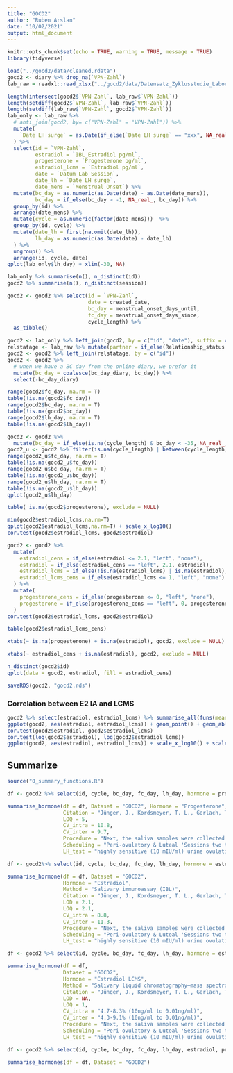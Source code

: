 ```yaml
---
title: "GOCD2"
author: "Ruben Arslan"
date: "10/02/2021"
output: html_document
---
```


```r
knitr::opts_chunk$set(echo = TRUE, warning = TRUE, message = TRUE)
library(tidyverse)
```


```r
load("../gocd2/data/cleaned.rdata")
gocd2 <- diary %>% drop_na(`VPN-Zahl`)
lab_raw = readxl::read_xlsx("../gocd2/data/Datensatz_Zyklusstudie_Labor.xlsx") %>% drop_na(`VPN-Zahl`)

length(intersect(gocd2$`VPN-Zahl`, lab_raw$`VPN-Zahl`))
length(setdiff(gocd2$`VPN-Zahl`, lab_raw$`VPN-Zahl`))
length(setdiff(lab_raw$`VPN-Zahl`, gocd2$`VPN-Zahl`))
lab_only <- lab_raw %>% 
  # anti_join(gocd2, by= c("VPN-Zahl" = "VPN-Zahl")) %>% 
  mutate(
    `Date LH surge` = as.Date(if_else(`Date LH surge` == "xxx", NA_real_, as.numeric(`Date LH surge`)), origin = "1899-12-30")
  ) %>% 
  select(id = `VPN-Zahl`, 
         estradiol = `IBL_Estradiol pg/ml`,
         progesterone = `Progesterone pg/ml`, 
         estradiol_lcms = `Estradiol pg/ml`, 
         date = `Datum Lab Session`,
         date_lh = `Date LH surge`,
         date_mens = `Menstrual Onset`) %>% 
  mutate(bc_day = as.numeric(as.Date(date) - as.Date(date_mens)),
         bc_day = if_else(bc_day > -1, NA_real_, bc_day)) %>% 
  group_by(id) %>% 
  arrange(date_mens) %>% 
  mutate(cycle = as.numeric(factor(date_mens)))  %>% 
  group_by(id, cycle) %>% 
  mutate(date_lh = first(na.omit(date_lh)),
         lh_day = as.numeric(as.Date(date) - date_lh)
  ) %>% 
  ungroup() %>% 
  arrange(id, cycle, date)
qplot(lab_only$lh_day) + xlim(-30, NA)

lab_only %>% summarise(n(), n_distinct(id))
gocd2 %>% summarise(n(), n_distinct(session))

gocd2 <- gocd2 %>% select(id = `VPN-Zahl`, 
                          date = created_date,
                          bc_day = menstrual_onset_days_until, 
                          fc_day = menstrual_onset_days_since, 
                          cycle_length) %>% 
  as_tibble()

gocd2 <- lab_only %>% left_join(gocd2, by = c("id", "date"), suffix = c("", "_diary"))
relstatage <- lab_raw %>% mutate(partner = if_else(Relationship_status == 1, 0, 1)) %>%  select(id = `VPN-Zahl`, age = Age, partner) %>% distinct(id, .keep_all = TRUE)
gocd2 <- gocd2 %>% left_join(relstatage, by = c("id"))
gocd2 <- gocd2 %>% 
  # when we have a BC day from the online diary, we prefer it
  mutate(bc_day = coalesce(bc_day_diary, bc_day)) %>% 
  select(-bc_day_diary)

range(gocd2$fc_day, na.rm = T)
table(!is.na(gocd2$fc_day))
range(gocd2$bc_day, na.rm = T)
table(!is.na(gocd2$bc_day))
range(gocd2$lh_day, na.rm = T)
table(!is.na(gocd2$lh_day))

gocd2 <- gocd2 %>% 
  mutate(bc_day = if_else(is.na(cycle_length) & bc_day < -35, NA_real_, bc_day))
gocd2_u <- gocd2 %>% filter(is.na(cycle_length) | between(cycle_length, 25, 35))
range(gocd2_u$fc_day, na.rm = T)
table(!is.na(gocd2_u$fc_day))
range(gocd2_u$bc_day, na.rm = T)
table(!is.na(gocd2_u$bc_day))
range(gocd2_u$lh_day, na.rm = T)
table(!is.na(gocd2_u$lh_day))
qplot(gocd2_u$lh_day)

table( is.na(gocd2$progesterone), exclude = NULL)

min(gocd2$estradiol_lcms,na.rm=T)
qplot(gocd2$estradiol_lcms,na.rm=T) + scale_x_log10()
cor.test(gocd2$estradiol_lcms, gocd2$estradiol)

gocd2 <- gocd2 %>% 
  mutate(
    estradiol_cens = if_else(estradiol <= 2.1, "left", "none"),
    estradiol = if_else(estradiol_cens == "left", 2.1, estradiol),
    estradiol_lcms = if_else(!is.na(estradiol_lcms) | is.na(estradiol), estradiol_lcms, 1),
    estradiol_lcms_cens = if_else(estradiol_lcms <= 1, "left", "none")
  ) %>% 
  mutate(
    progesterone_cens = if_else(progesterone <= 0, "left", "none"),
    progesterone = if_else(progesterone_cens == "left", 0, progesterone)
  )
cor.test(gocd2$estradiol_lcms, gocd2$estradiol)

table(gocd2$estradiol_lcms_cens)

xtabs(~ is.na(progesterone) + is.na(estradiol), gocd2, exclude = NULL)

xtabs(~ estradiol_cens + is.na(estradiol), gocd2, exclude = NULL)

n_distinct(gocd2$id)
qplot(data = gocd2, estradiol, fill = estradiol_cens)

saveRDS(gocd2, "gocd2.rds")
```


### Correlation between E2 IA and LCMS
```r
gocd2 %>% select(estradiol, estradiol_lcms) %>% summarise_all(funs(mean = mean(., na.rm=T), sd = sd(., na.rm=T), logmean = mean(log(.), na.rm=T), logsd = sd(log(.), na.rm=T))) %>% knitr::kable()
ggplot(gocd2, aes(estradiol, estradiol_lcms)) + geom_point() + geom_abline(slope = 1, intercept = 0) + coord_equal(xlim = c(0,45), ylim = c(0,45))
cor.test(gocd2$estradiol, gocd2$estradiol_lcms)
cor.test(log(gocd2$estradiol), log(gocd2$estradiol_lcms))
ggplot(gocd2, aes(estradiol, estradiol_lcms)) + scale_x_log10() + scale_y_log10() + geom_point()
```

## Summarize
```r
source("0_summary_functions.R")
```

```r
df <- gocd2 %>% select(id, cycle, bc_day, fc_day, lh_day, hormone = progesterone, hormone_cens = progesterone_cens, cycle_length, age, partner)

summarise_hormone(df = df, Dataset = "GOCD2", Hormone = "Progesterone", Method = "Salivary liquid chromatography–mass spectrometry",
                  Citation = "Jünger, J., Kordsmeyer, T. L., Gerlach, T. M., & Penke, L. (2018). Fertile women evaluate male bodies as more attractive, regardless of masculinity. Evolution and Human Behavior: Official Journal of the Human Behavior and Evolution Society, 39(4), 412–423. https://doi.org/10.1016/j.evolhumbehav.2018.03.007",
                  LOQ = 5,
                  CV_intra = 10.8,
                  CV_inter = 9.7,
                  Procedure = "Next, the saliva samples were collected via passive drool. For hormone assays, we collected four saliva samples from each participant (one per testing session). Contamination of saliva samples was minimized by asking participants to abstain from eating, drinking (except plain water), smoking, chewing gum or brushing teeth for at least one hour before each session. The samples were stored at -80°C directly after collection until shipment on dry ice to the Kirschbaum Lab at Technical University of Dresden, Germany, where estradiol, progesterone, testosterone and cortisol was assessed via liquid chromatography mass spectrometry (LCMS; Gao, Stalder, & Kirschbaum, 2015). Since the LCMS analysis of the estradiol levels did only detect 22% of all possible values, the samples were reanalyzed using the highly sensitive 17β-estradiol enzyme immunoassay kit (IBL International, Hamburg, Germany). These latter estradiol values were used in subsequent analyses. ",
                  Scheduling = "Peri-ovulatory & Luteal 'Sessions two to five, the computer-based testing sessions, took place across two ovulatory cycles per participant, once per cycle during the fertile and once during the luteal phase. To control for possible effects of diurnal changes in hormone levels (Bao et al., 2003; Veldhuis et al., 1988), all sessions took place in the second half of the day (mainly between 11.30 am and 6 pm).'", 
                  LH_test = "highly sensitive (10 mIU/ml) urine ovulation test strips from purbay®, which measure the luteinizing hormone (LH). These LH-tests had to be done at home at the estimated day of ovulation and the four days prior to that and results were self- reported by the participants.")

df <- gocd2%>% select(id, cycle, bc_day, fc_day, lh_day, hormone = estradiol, hormone_cens = estradiol_cens, cycle_length, age, partner)

summarise_hormone(df = df, Dataset = "GOCD2", 
                  Hormone = "Estradiol",
                  Method = "Salivary immunoassay (IBL)",
                  Citation = "Jünger, J., Kordsmeyer, T. L., Gerlach, T. M., & Penke, L. (2018). Fertile women evaluate male bodies as more attractive, regardless of masculinity. Evolution and Human Behavior: Official Journal of the Human Behavior and Evolution Society, 39(4), 412–423. https://doi.org/10.1016/j.evolhumbehav.2018.03.007",
                  LOD = 2.1,
                  LOQ = 2.1,
                  CV_intra = 8.8,
                  CV_inter = 11.3,
                  Procedure = "Next, the saliva samples were collected via passive drool. For hormone assays, we collected four saliva samples from each participant (one per testing session). Contamination of saliva samples was minimized by asking participants to abstain from eating, drinking (except plain water), smoking, chewing gum or brushing teeth for at least one hour before each session. The samples were stored at -80°C directly after collection until shipment on dry ice to the Kirschbaum Lab at Technical University of Dresden, Germany, where estradiol, progesterone, testosterone and cortisol was assessed via liquid chromatography mass spectrometry (LCMS; Gao, Stalder, & Kirschbaum, 2015). Since the LCMS analysis of the estradiol levels did only detect 22% of all possible values, the samples were reanalyzed using the highly sensitive 17β-estradiol enzyme immunoassay kit (IBL International, Hamburg, Germany). These latter estradiol values were used in subsequent analyses. ",
                  Scheduling = "Peri-ovulatory & Luteal 'Sessions two to five, the computer-based testing sessions, took place across two ovulatory cycles per participant, once per cycle during the fertile and once during the luteal phase. To control for possible effects of diurnal changes in hormone levels (Bao et al., 2003; Veldhuis et al., 1988), all sessions took place in the second half of the day (mainly between 11.30 am and 6 pm).'", 
                  LH_test = "highly sensitive (10 mIU/ml) urine ovulation test strips from purbay®, which measure the luteinizing hormone (LH). These LH-tests had to be done at home at the estimated day of ovulation and the four days prior to that and results were self- reported by the participants.")

df <- gocd2 %>% select(id, cycle, bc_day, fc_day, lh_day, hormone = estradiol_lcms, hormone_cens = estradiol_lcms_cens, cycle_length, age, partner)

summarise_hormone(df = df, 
                  Dataset = "GOCD2", 
                  Hormone = "Estradiol LCMS", 
                  Method = "Salivary liquid chromatography–mass spectrometry",
                  Citation = "Jünger, J., Kordsmeyer, T. L., Gerlach, T. M., & Penke, L. (2018). Fertile women evaluate male bodies as more attractive, regardless of masculinity. Evolution and Human Behavior: Official Journal of the Human Behavior and Evolution Society, 39(4), 412–423. https://doi.org/10.1016/j.evolhumbehav.2018.03.007",
                  LOD = NA,
                  LOQ = 1,
                  CV_intra = "4.7-8.3% (10ng/ml to 0.01ng/ml)",
                  CV_inter = "4.3-9.1% (10ng/ml to 0.01ng/ml)",
                  Procedure = "Next, the saliva samples were collected via passive drool. For hormone assays, we collected four saliva samples from each participant (one per testing session). Contamination of saliva samples was minimized by asking participants to abstain from eating, drinking (except plain water), smoking, chewing gum or brushing teeth for at least one hour before each session. The samples were stored at -80°C directly after collection until shipment on dry ice to the Kirschbaum Lab at Technical University of Dresden, Germany, where estradiol, progesterone, testosterone and cortisol was assessed via liquid chromatography mass spectrometry (LCMS; Gao, Stalder, & Kirschbaum, 2015). Since the LCMS analysis of the estradiol levels did only detect 22% of all possible values, the samples were reanalyzed using the highly sensitive 17β-estradiol enzyme immunoassay kit (IBL International, Hamburg, Germany). These latter estradiol values were used in subsequent analyses. ",
                  Scheduling = "Peri-ovulatory & Luteal 'Sessions two to five, the computer-based testing sessions, took place across two ovulatory cycles per participant, once per cycle during the fertile and once during the luteal phase. To control for possible effects of diurnal changes in hormone levels (Bao et al., 2003; Veldhuis et al., 1988), all sessions took place in the second half of the day (mainly between 11.30 am and 6 pm).'", 
                  LH_test = "highly sensitive (10 mIU/ml) urine ovulation test strips from purbay®, which measure the luteinizing hormone (LH). These LH-tests had to be done at home at the estimated day of ovulation and the four days prior to that and results were self- reported by the participants.")

df <- gocd2 %>% select(id, cycle, bc_day, fc_day, lh_day, estradiol, progesterone, cycle_length)

summarise_hormones(df = df, Dataset = "GOCD2")
```

